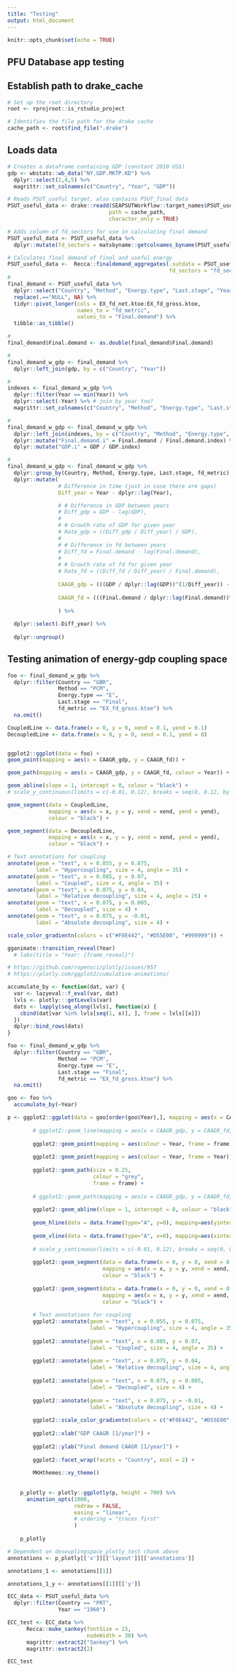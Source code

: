 ```yaml
---
title: "Testing"
output: html_document
---
```


```r
knitr::opts_chunk$set(echo = TRUE)
```

## PFU Database app testing

## Establish path to drake_cache

```r
# Set up the root directory
root <- rprojroot::is_rstudio_project

# Identifies the file path for the drake cache
cache_path <- root$find_file(".drake")
```


## Loads data

```r

# Creates a dataframe containing GDP (constant 2010 US$)
gdp <- wbstats::wb_data("NY.GDP.MKTP.KD") %>%
  dplyr::select(2,4,5) %>%
  magrittr::set_colnames(c("Country", "Year", "GDP"))

# Reads PSUT_useful target, also contains PSUT_final data
PSUT_useful_data <- drake::readd(SEAPSUTWorkflow::target_names$PSUT_useful, 
                                path = cache_path, 
                                character_only = TRUE)

# Adds column of fd_sectors for use in calculating final demand
PSUT_useful_data <- PSUT_useful_data %>%
  dplyr::mutate(fd_sectors = matsbyname::getcolnames_byname(PSUT_useful_data$Y))

# Calculates final demand of final and useful energy
PSUT_useful_data <-  Recca::finaldemand_aggregates(.sutdata = PSUT_useful_data,
                                                   fd_sectors = "fd_sectors")
#
final_demand <- PSUT_useful_data %>%
  dplyr::select("Country", "Method", "Energy.type", "Last.stage", "Year", "EX_fd_net.ktoe", "EX_fd_gross.ktoe") %>%
  replace(.=="NULL", NA) %>%
  tidyr::pivot_longer(cols = EX_fd_net.ktoe:EX_fd_gross.ktoe,
                      names_to = "fd_metric",
                      values_to = "Final.demand") %>%
  tibble::as_tibble()

#
final_demand$Final.demand <- as.double(final_demand$Final.demand)

#
final_demand_w_gdp <- final_demand %>%
  dplyr::left_join(gdp, by = c("Country", "Year"))

#
indexes <- final_demand_w_gdp %>%
  dplyr::filter(Year == min(Year)) %>%
  dplyr::select(-Year) %>% # join by year too?
  magrittr::set_colnames(c("Country", "Method", "Energy.type", "Last.stage", "fd_metric", "Final.demand.index", "GDP.index"))

#
final_demand_w_gdp <- final_demand_w_gdp %>%
  dplyr::left_join(indexes, by = c("Country", "Method", "Energy.type", "Last.stage", "fd_metric")) %>%
  dplyr::mutate("Final.demand.i" = Final.demand / Final.demand.index) %>%
  dplyr::mutate("GDP.i" = GDP / GDP.index)

#
final_demand_w_gdp <- final_demand_w_gdp %>%
  dplyr::group_by(Country, Method, Energy.type, Last.stage, fd_metric) %>%
  dplyr::mutate(
                # Difference in time (just in case there are gaps)
                Diff_year = Year - dplyr::lag(Year),

                # # Difference in GDP between years
                # Diff_gdp = GDP - lag(GDP),
                # 
                # # Growth rate of GDP for given year
                # Rate_gdp = ((Diff_gdp / Diff_year) / GDP),
                # 
                # # Difference in fd between years
                # Diff_fd = Final.demand - lag(Final.demand),
                # 
                # # Growth rate of fd for given year
                # Rate_fd = ((Diff_fd / Diff_year) / Final.demand),
                
                CAAGR_gdp = (((GDP / dplyr::lag(GDP))^(1/Diff_year)) - 1),
                
                CAAGR_fd = (((Final.demand / dplyr::lag(Final.demand))^(1/Diff_year)) - 1)
                
                ) %>%
  
  dplyr::select(-Diff_year) %>%
  
  dplyr::ungroup()

```



## Testing animation of energy-gdp coupling space


```r


foo <- final_demand_w_gdp %>%
  dplyr::filter(Country == "GBR", 
                Method == "PCM", 
                Energy.type == "E", 
                Last.stage == "Final", 
                fd_metric == "EX_fd_gross.ktoe") %>%
  na.omit()

CoupledLine <- data.frame(x = 0, y = 0, xend = 0.1, yend = 0.1)
DecoupledLine <- data.frame(x = 0, y = 0, xend = 0.1, yend = 0)


ggplot2::ggplot(data = foo) +
geom_point(mapping = aes(x = CAAGR_gdp, y = CAAGR_fd)) +

geom_path(mapping = aes(x = CAAGR_gdp, y = CAAGR_fd, colour = Year)) +

geom_abline(slope = 1, intercept = 0, colour = "black") +
# scale_y_continuous(limits = c(-0.01, 0.12), breaks = seq(0, 0.12, by = 0.02)) +

geom_segment(data = CoupledLine,
             mapping = aes(x = x, y = y, xend = xend, yend = yend),
             colour = "black") +

geom_segment(data = DecoupledLine,
             mapping = aes(x = x, y = y, xend = xend, yend = yend),
             colour = "black") +

# Text annotations for coupling
annotate(geom = "text", x = 0.055, y = 0.075,
         label = "Hypercoupling", size = 4, angle = 35) +
annotate(geom = "text", x = 0.085, y = 0.07,
         label = "Coupled", size = 4, angle = 35) +
annotate(geom = "text", x = 0.075, y = 0.04,
         label = "Relative decoupling", size = 4, angle = 25) +
annotate(geom = "text", x = 0.075, y = 0.005,
         label = "Decoupled", size = 4) +
annotate(geom = "text", x = 0.075, y = -0.01,
         label = "Absolute decoupling", size = 4) +

scale_color_gradientn(colors = c("#F0E442", "#D55E00", "#999999")) +

gganimate::transition_reveal(Year) 
  # labs(title = "Year: {frame_reveal}")

```

``` r

# https://github.com/ropensci/plotly/issues/957
# https://plotly.com/ggplot2/cumulative-animations/

accumulate_by <- function(dat, var) {
  var <- lazyeval::f_eval(var, dat)
  lvls <- plotly:::getLevels(var)
  dats <- lapply(seq_along(lvls), function(x) {
    cbind(dat[var %in% lvls[seq(1, x)], ], frame = lvls[[x]])
  })
  dplyr::bind_rows(dats)
}

foo <- final_demand_w_gdp %>%
  dplyr::filter(Country == "GBR", 
                Method == "PCM", 
                Energy.type == "E", 
                Last.stage == "Final", 
                fd_metric == "EX_fd_gross.ktoe") %>%
  na.omit()

goo <- foo %>%
  accumulate_by(~Year)

p <- ggplot2::ggplot(data = goo[order(goo$Year),], mapping = aes(x = CAAGR_gdp, y = CAAGR_fd)) +
          
        # ggplot2::geom_line(mapping = aes(x = CAAGR_gdp, y = CAAGR_fd, frame = Year)) +
        
        ggplot2::geom_point(mapping = aes(colour = Year, frame = frame)) +
  
        ggplot2::geom_point(mapping = aes(colour = Year, frame = Year)) +
  
        ggplot2::geom_path(size = 0.25,
                           colour = "grey", 
                           frame = frame) +
        
        # ggplot2::geom_path(mapping = aes(x = CAAGR_gdp, y = CAAGR_fd, colour = Year, frame = Year)) +
        
        ggplot2::geom_abline(slope = 1, intercept = 0, colour = "black") +
      
        geom_hline(data = data.frame(type="A", y=0), mapping=aes(yintercept = y)) +
      
        geom_vline(data = data.frame(type="A", x=0), mapping=aes(xintercept = x)) +
      
        # scale_y_continuous(limits = c(-0.01, 0.12), breaks = seq(0, 0.12, by = 0.02)) +
        
        ggplot2::geom_segment(data = data.frame(x = 0, y = 0, xend = 0.1, yend = 0.1),
                              mapping = aes(x = x, y = y, xend = xend, yend = yend),
                              colour = "black") +
        
        ggplot2::geom_segment(data = data.frame(x = 0, y = 0, xend = 0.1, yend = 0),
                              mapping = aes(x = x, y = y, xend = xend, yend = yend),
                              colour = "black") +
        
        # Text annotations for coupling
        ggplot2::annotate(geom = "text", x = 0.055, y = 0.075,
                          label = "Hypercoupling", size = 4, angle = 35) +
        
        ggplot2::annotate(geom = "text", x = 0.085, y = 0.07,
                          label = "Coupled", size = 4, angle = 35) +
        
        ggplot2::annotate(geom = "text", x = 0.075, y = 0.04,
                          label = "Relative decoupling", size = 4, angle = 25) +
        
        ggplot2::annotate(geom = "text", x = 0.075, y = 0.005,
                          label = "Decoupled", size = 4) +
        
        ggplot2::annotate(geom = "text", x = 0.075, y = -0.01,
                          label = "Absolute decoupling", size = 4) +
        
        ggplot2::scale_color_gradientn(colors = c("#F0E442", "#D55E00", "#999999")) + 
        
        ggplot2::xlab("GDP CAAGR [1/year]") +
        
        ggplot2::ylab("Final demand CAAGR [1/year]") +
        
        ggplot2::facet_wrap(facets = "Country", ncol = 2) +
        
        MKHthemes::xy_theme()
    
      
    p_plotly <- plotly::ggplotly(p, height = 700) %>%
      animation_opts(1000, 
                     redraw = FALSE,
                     easing = "linear",
                     # ordering = "traces first"
                     )
    
    p_plotly


```






``` r

# Dependent on desouplingspace_plotly_test chunk above
annotations <- p_plotly[['x']][['layout']][['annotations']]

annotations_1 <- annotations[[1]]

annotations_1_y <- annotations[[1]][['y']]
```


``` r

ECC_data <- PSUT_useful_data %>%
  dplyr::filter(Country == "PRT",
                Year == "1960")

ECC_test <- ECC_data %>%
      Recca::make_sankey(fontSize = 15,
                         nodeWidth = 30) %>%
      magrittr::extract2("Sankey") %>%
      magrittr::extract2(2)

ECC_test



```
